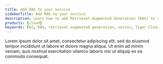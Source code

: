 ```yaml
---
title: Add RAG to your service
sidebarTitle: Add RAG to your service
description: Learn how to add Retrieval-Augmented Generation (RAG) to your Tiger Cloud service
products: [cloud]
keywords: [AI, RAG, retrieval-augmented generation, vector, Tiger Cloud]
---
```


Lorem ipsum dolor sit amet, consectetur adipiscing elit, sed do eiusmod tempor incididunt ut labore et dolore magna aliqua. Ut enim ad minim veniam, quis nostrud exercitation ullamco laboris nisi ut aliquip ex ea commodo consequat.